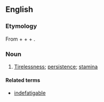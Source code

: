 ==English==

===Etymology===
From {{term|in-}} + {{term|de-}} + {{term|fatigue}} + {{term|-ability}}.

===Noun===
{{en-noun|indefatigabilities}}

# [[tirelessness|Tirelessness]]; [[persistence]]; [[stamina]]

====Related terms====
*[[indefatigable]]